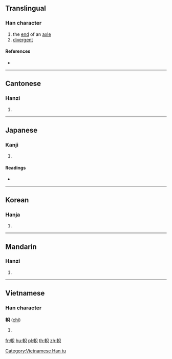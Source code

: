 {{character info/new}}
{{also|轵}}
==Translingual==

===Han character===
{{Han char|rn=159|rad=車|as=05|sn=12|four=56080|canj=JJRC}}

# the [[end]] of an [[axle]]
# [[divergent]]

====References====
* {{Han ref|kx=1242.150|dkj=38271|dj=1718.060|hdz=53521.030|uh=8EF9|ud=36601|bh=DC40|bd=56384}}

----

==Cantonese==

===Hanzi===
{{yue-hanzi|jyut=|y=ji2|sim=轵}}

# {{defn|lang=yue|sort=車05}}

----

==Japanese==

===Kanji===
{{ja-kanji|grade=|rs=車05}}

# {{defn|lang=ja|sort=車05}}

====Readings====
* {{ja-readings|on=[[し]] (shi), [[き]] (ki), [[しん]] (shin)|kun=[[あな]] (ana), [[じくがしら]] (jikugashira)|nanori=}}

----

==Korean==

===Hanja===
{{ko-hanja|hangeul=지|eumhun=|rv=ji|mr=chi|y=ci}}

# {{defn|lang=ko|sort=車05}}

----

==Mandarin==

===Hanzi===
{{cmn-hanzi|sim=轵|pin=[[diāo]] ([[diao1]]), [[zhǐ]] ([[zhi3]])|wg=tiao<sup>1</sup>, chih<sup>3</sup>}}

# {{defn|lang=cmn|sort=車05}}

----

==Vietnamese==

===Han character===
'''軹''' ([[chỉ]])

# {{defn|vi}}

[[Category:Vietnamese Han tu]]

[[fr:軹]]
[[hu:軹]]
[[pl:軹]]
[[th:軹]]
[[zh:軹]]